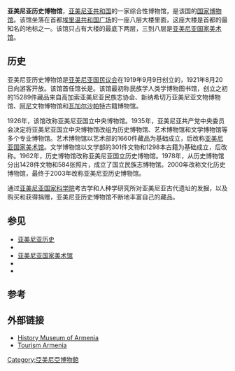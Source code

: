 {{coord|40|10|43.5|N|44|30|51|E |type:landmark_region:AM_scale:3242 |display=title}}
{{Infobox Museum
 |name             = 亚美尼亚历史博物馆
 |native_name      = Հայաստանի պատմության թանգարան
 |native_name_lang = Armenian
 |image            = 2014 Erywań, Narodowa Galeria Armenii i Muzeum Historii Armenii (02).jpg
 |imagesize        = 300px
 |caption          = 历史博物馆和国家美术馆
 |alt              = 
 |map_type         = 
 |map_caption      = 
 |map_alt          =
 |latitude         = 
 |longitude        = 
 |established      = 1920
 |dissolved        = 
 |location         = [[亚美尼亚|亚美尼亚]][[埃里温|埃里温]]
 |type             = 国家博物馆
 |collection       = 考古，钱币学，人种学
 |visitors         = 超过 100,000
 |director         = 
 |president        = 
 |curator          = 
 |publictransit    = 
 |network          =
 |website          = http://www.historymuseum.am/
}}

'''亚美尼亚历史博物馆'''，[[亞美尼亞|亚美尼亚共和国]]的一家综合性博物馆，是该国的[[国家博物馆|国家博物馆]]。该馆坐落在首都[[葉里溫|埃里温]][[共和國廣場_(葉里溫)|共和国广场]]的一座八层大楼里面，这座大楼是首都的最知名的地标之一。该馆只占有大楼的最底下两层，三到八层是[[亚美尼亚国家美术馆|亚美尼亚国家美术馆]]。

== 历史 ==
亚美尼亚历史博物馆是[[国民议会_(亚美尼亚)|亚美尼亚国民议会]]在1919年9月9日创立的，1921年8月20日向游客开放。该馆首任馆长是{{le|叶尔万德·拉拉扬|Yervand Lalayan}}。该馆最初称民族学人类学博物图书馆，创立之初的15289件藏品来自高加索亚美尼亚民族志协会、新纳希切万亚美尼亚文物博物馆、[[阿尼_(土耳其)|阿尼]]文物博物馆和[[瓦加尔沙帕特|瓦加尔沙帕特]]古籍博物馆。

1926年，该馆改称亚美尼亚国立中央博物馆。1935年，亚美尼亚共产党中央委员会决定将亚美尼亚国立中央博物馆改组为历史博物馆、艺术博物馆和文学博物馆等多个专业博物馆。艺术博物馆以艺术部的1660件藏品为基础成立，后改称[[亚美尼亚国家美术馆|亚美尼亚国家美术馆]]。文学博物馆以文学部的301件文物和1298本古籍为基础成立，后改称{{le|恰连茨文学艺术博物馆|Charents Museum of Literature and Arts}}。1962年，历史博物馆改称亚美尼亚国立历史博物馆。1978年，从历史博物馆分出1428件文物和584张照片，成立了国立民族志博物馆。2000年改称文化历史博物馆，最终于2003年改称亚美尼亚历史博物馆。

通过[[亚美尼亚国家科学院|亚美尼亚国家科学院]]考古学和人种学研究所对亚美尼亚古代遗址的发掘，以及购买和获得捐赠，亚美尼亚历史博物馆不断地丰富自己的藏品。

== 参见 ==
* [[亚美尼亚历史|亚美尼亚历史]]
* {{le|埃里温历史博物馆|Yerevan History Museum}}
* [[亚美尼亚国家美术馆|亚美尼亚国家美术馆]]
* {{le|亚美尼亚大屠杀纪念馆列表|List of Armenian Genocide memorials}}
* {{le|恰连茨文学艺术博物馆|Charents Museum of Literature and Arts}}

== 参考 ==
<div class="reflist" style=" list-style-type: decimal;">
<references /></div>

== 外部链接 ==
* [http://www.historymuseum.am/ History Museum of Armenia]{{Wayback|url=http://www.historymuseum.am/ |date=20161018033729 }}
* [http://www.tourismarmenia.net/armenia-tourism/attractions-sights/museums/armenian-history-museum.html Tourism Armenia]{{Wayback|url=http://www.tourismarmenia.net/armenia-tourism/attractions-sights/museums/armenian-history-museum.html |date=20161106163725 }}

[[Category:亞美尼亞博物館|Category:亞美尼亞博物館]]